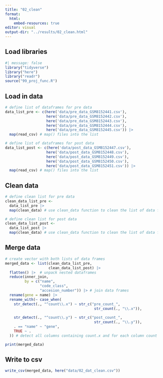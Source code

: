 ```yaml
---
title: "02_clean"
format:
  html:
    embed-resources: true
editor: visual
output-dir: "../results/02_clean.html"
---
```


## Load libraries

```r
#| message: false
library("tidyverse")
library("here")
library("readr")
source("99_proj_func.R")
```

## Load in data

```r
# define list of dataframes for pre data
data_list_pre <- c(here('data/pre_data_GSM8152441.csv'), 
                   here('data/pre_data_GSM8152442.csv'),
                   here('data/pre_data_GSM8152443.csv'),
                   here('data/pre_data_GSM8152444.csv'),
                   here('data/pre_data_GSM8152445.csv')) |>
  map(read_csv) # map() files into the list

# define list of dataframes for post data
data_list_post <- c(here('data/post_data_GSM8152447.csv'), 
                   here('data/post_data_GSM8152448.csv'),
                   here('data/post_data_GSM8152449.csv'),
                   here('data/post_data_GSM8152450.csv'),
                   here('data/post_data_GSM8152451.csv')) |>
  map(read_csv) # map() files into the list
```

## Clean data

```r
# define clean list for pre data
clean_data_list_pre <-
  data_list_pre |> 
  map(clean_data) # use clean_data function to clean the list of data frames

# define clean list for post data
clean_data_list_post <-
  data_list_post |> 
  map(clean_data) # use clean_data function to clean the list of data frames
```

## Merge data

```r
# create vector with both lists of data frames
merged_data <- list(clean_data_list_pre, 
                    clean_data_list_post) |> 
  flatten() |>  # unpack nested dataframes
  reduce(inner_join, 
         by = c("name", 
                "code_class", 
                "accesion_number")) |> # join data frames
  rename(gene = name) |> 
  rename_with(~ case_when(
    str_detect(., "^count\\.x") ~ str_c("pre_count_", 
                                         str_count(., "\\.x")),
    
    str_detect(., "^count\\.y") ~ str_c("post_count_", 
                                         str_count(., "\\.y")),
    . == "name" ~ "gene",
    TRUE ~ .
  )) # detect all columns containing count.x and for each column count the number of .x or .y and rename the column.

print(merged_data)
```

## Write to csv

```r
write_csv(merged_data, here("data/02_dat_clean.csv"))
```
